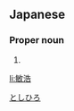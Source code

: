 ==Japanese==
{{ja-kanjitab|敏|浩}}

===Proper noun===
{{ja-pos|proper|としひろ}}

# {{given name|male|lang=ja}}

[[Category:Japanese male given names|としひろ]]

[[li:敏浩]]